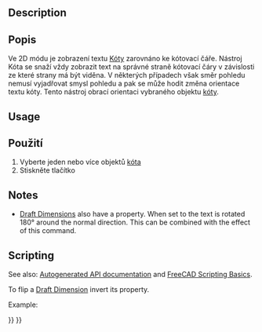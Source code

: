 <languages/>

{{Docnav
|[[Draft_Slope|Slope]]
|[[Draft_Shape2DView|Shape2DView]]
|[[Draft_Workbench|Draft]]
|IconL=Draft_Slope.svg
|IconR=Draft_Shape2DView.svg
|IconC=Workbench_Draft.svg
}}

<div class="mw-translate-fuzzy">
{{GuiCommand/cs|Name=Draft FlipDimension|Name/cs=Kreslení PřehoďKótu|Workbenches=[[Draft_Workbench/cs|Kreslení]], [[Arch_Workbench/cs|Architektura]]|MenuLocation=Draft → Utilities → Flip Dimension|SeeAlso=[[Draft Dimension/cs|Kóty]]}}
</div>

==Description== 

<div class="mw-translate-fuzzy">
==Popis==
Ve 2D módu je zobrazení textu [[Draft Dimension/cs|Kóty]] zarovnáno ke kótovací čáře. Nástroj Kóta se snaží vždy zobrazit text na správné straně kótovací čáry v závislosti ze které strany má být viděna. V některých případech však směr pohledu nemusí vyjadřovat smysl pohledu a pak se může hodit změna orientace textu kóty. Tento nástroj obrací orientaci vybraného objektu [[Draft Dimension/cs|kóty]].
</div>

==Usage== 

<div class="mw-translate-fuzzy">
==Použití==
# Vyberte jeden nebo více objektů [[Draft Dimension/cs|kóta]]
# Stiskněte tlačítko {{KEY|[[Image:Draft_FlipDimension.png|16px]] [[Draft FlipDimension/cs|PřehoďKótu]]}}
</div>

==Notes==

* [[Draft_Dimension|Draft Dimensions]] also have a {{PropertyData|Flip Text}} property. When set to {{TRUE}} the text is rotated 180° around the normal direction. This can be combined with the effect of this command.

==Scripting==

See also: [https://freecad.github.io/SourceDoc/ Autogenerated API documentation] and [[FreeCAD Scripting Basics|FreeCAD Scripting Basics]].

To flip a [[Draft_Dimension|Draft Dimension]] invert its {{incode|Normal}} property.

Example:

{{Code|code=
import FreeCAD as App
import Draft

doc = App.newDocument()

p1 = App.Vector(0, 0, 0)
p2 = App.Vector(1000, 0, 0)
p3 = App.Vector(500, 300, 0)
dimension = Draft.make_dimension(p1, p2, p3)
dimension.ViewObject.FontSize = 200

dimension.Normal = dimension.Normal.negative()
doc.recompute()
}}


{{Docnav
|[[Draft_Slope|Slope]]
|[[Draft_Shape2DView|Shape2DView]]
|[[Draft_Workbench|Draft]]
|IconL=Draft_Slope.svg
|IconR=Draft_Shape2DView.svg
|IconC=Workbench_Draft.svg
}}

{{Draft Tools navi{{#translation:}}}}
{{Userdocnavi{{#translation:}}}}